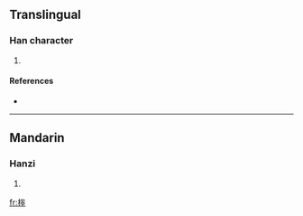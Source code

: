 ==Translingual==

===Han character===
{{Han char|rn=75|rad=木|as=07|sn=11|four=|canj=木戈大十 (DIKJ)}}

# {{defn|Han|sort=木07}}

====References====
* {{Han ref|kx=0527.050|dkj=14806|dj=0915.240|hdz=21222.050|uh=6873|ud=26739}}

----

==Mandarin==

===Hanzi===
{{cmn-hanzi|pin=[[bèn]] ([[ben4]]), [[tìng]] ([[ting4]])|wg=pen<sup>4</sup>, t'ing<sup>4</sup>}}

# {{defn|Mandarin}}

[[fr:桳]]